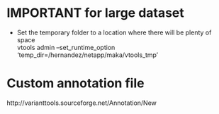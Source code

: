 # IMPORTANT for large dataset
* Set the temporary folder to a location where there will be plenty of space  
vtools admin --set_runtime_option 'temp_dir=/hernandez/netapp/maka/vtools_tmp'



# Custom annotation file  
http://varianttools.sourceforge.net/Annotation/New
